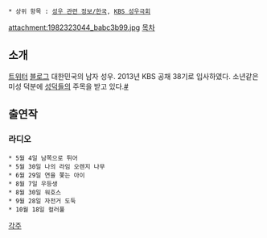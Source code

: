  * 상위 항목 : [[성우 관련 정보/한국]], [[KBS 성우극회]]

attachment:1982323044_babc3b99.jpg
[[목차]]

== 소개 ==
[https://twitter.com/voicejin 트위터] [http://blog.naver.com/line2025 블로그] 
대한민국의 남자 성우. 2013년 KBS 공채 38기로 입사하였다. 소년같은 미성 덕분에 [[성덕]]들의 주목을 받고 있다.[http://gall.dcinside.com/board/view/?id=radio_actor&no=211291 #]

== 출연작 ==
=== 라디오 ===
 * 5월 4일 남쪽으로 튀어
 * 5월 30일 나의 라임 오렌지 나무
 * 6월 29일 연을 쫓는 아이
 * 8월 7일 우등생
 * 8월 30일 워호스
 * 9월 28일 자전거 도둑
 * 10월 18일 컬러풀

[[각주]]

